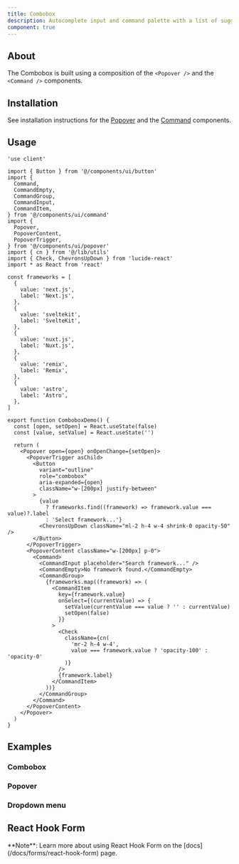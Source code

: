 ```yaml
---
title: Combobox
description: Autocomplete input and command palette with a list of suggestions.
component: true
---
```


<ComponentExample src="/components/examples/combobox/demo.tsx">
  <ComboboxDemo />
</ComponentExample>

## About

The Combobox is built using a composition of the `<Popover />` and the `<Command />` components.

## Installation

See installation instructions for the [Popover](/docs/components/popover#installation) and the [Command](/docs/components/command#installation) components.

## Usage

```tsx
'use client'

import { Button } from '@/components/ui/button'
import {
  Command,
  CommandEmpty,
  CommandGroup,
  CommandInput,
  CommandItem,
} from '@/components/ui/command'
import {
  Popover,
  PopoverContent,
  PopoverTrigger,
} from '@/components/ui/popover'
import { cn } from '@/lib/utils'
import { Check, ChevronsUpDown } from 'lucide-react'
import * as React from 'react'

const frameworks = [
  {
    value: 'next.js',
    label: 'Next.js',
  },
  {
    value: 'sveltekit',
    label: 'SvelteKit',
  },
  {
    value: 'nuxt.js',
    label: 'Nuxt.js',
  },
  {
    value: 'remix',
    label: 'Remix',
  },
  {
    value: 'astro',
    label: 'Astro',
  },
]

export function ComboboxDemo() {
  const [open, setOpen] = React.useState(false)
  const [value, setValue] = React.useState('')

  return (
    <Popover open={open} onOpenChange={setOpen}>
      <PopoverTrigger asChild>
        <Button
          variant="outline"
          role="combobox"
          aria-expanded={open}
          className="w-[200px] justify-between"
        >
          {value
            ? frameworks.find((framework) => framework.value === value)?.label
            : 'Select framework...'}
          <ChevronsUpDown className="ml-2 h-4 w-4 shrink-0 opacity-50" />
        </Button>
      </PopoverTrigger>
      <PopoverContent className="w-[200px] p-0">
        <Command>
          <CommandInput placeholder="Search framework..." />
          <CommandEmpty>No framework found.</CommandEmpty>
          <CommandGroup>
            {frameworks.map((framework) => (
              <CommandItem
                key={framework.value}
                onSelect={(currentValue) => {
                  setValue(currentValue === value ? '' : currentValue)
                  setOpen(false)
                }}
              >
                <Check
                  className={cn(
                    'mr-2 h-4 w-4',
                    value === framework.value ? 'opacity-100' : 'opacity-0'
                  )}
                />
                {framework.label}
              </CommandItem>
            ))}
          </CommandGroup>
        </Command>
      </PopoverContent>
    </Popover>
  )
}
```

## Examples

### Combobox

<ComponentExample src="/components/examples/combobox/demo.tsx">
  <ComboboxDemo />
</ComponentExample>

### Popover

<ComponentExample src="/components/examples/combobox/popover.tsx">
  <ComboboxPopover />
</ComponentExample>

### Dropdown menu

<ComponentExample src="/components/examples/combobox/dropdown-menu.tsx">
  <ComboboxDropdownMenu />
</ComponentExample>

## React Hook Form

<Alert className="mt-4">
  <AlertDescription>
    **Note**: Learn more about using React Hook Form on the
    [docs](/docs/forms/react-hook-form) page.
  </AlertDescription>
</Alert>

<ComponentExample src="/components/examples/combobox/react-hook-form.tsx">
  <ComboboxReactHookForm />
</ComponentExample>
